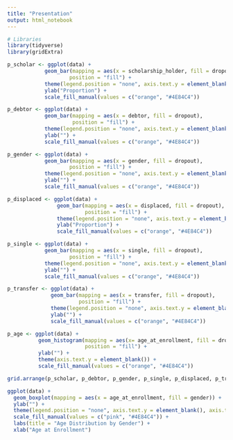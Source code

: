 ```yaml
---
title: "Presentation"
output: html_notebook
---
```

```r
# Libraries
library(tidyverse)
library(gridExtra)
```

```r

p_scholar <- ggplot(data) +
            geom_bar(mapping = aes(x = scholarship_holder, fill = dropout),
                    position = "fill") +
            theme(legend.position = "none", axis.text.y = element_blank()) +
            ylab("Proportion") +
            scale_fill_manual(values = c("orange", "#4E84C4"))

p_debtor <- ggplot(data) +
            geom_bar(mapping = aes(x = debtor, fill = dropout),
                     position = "fill") +
            theme(legend.position = "none", axis.text.y = element_blank()) +
            ylab("") +
            scale_fill_manual(values = c("orange", "#4E84C4"))

p_gender <- ggplot(data) +
            geom_bar(mapping = aes(x = gender, fill = dropout),
                    position = "fill") +
            theme(legend.position = "none", axis.text.y = element_blank()) +
            ylab("") +
            scale_fill_manual(values = c("orange", "#4E84C4"))

p_displaced <- ggplot(data) +
                geom_bar(mapping = aes(x = displaced, fill = dropout),
                         position = "fill") +
                theme(legend.position = "none", axis.text.y = element_blank()) +
                ylab("Proportion") +
                scale_fill_manual(values = c("orange", "#4E84C4"))

p_single <- ggplot(data) +
            geom_bar(mapping = aes(x = single, fill = dropout),
                    position = "fill") +
            theme(legend.position = "none", axis.text.y = element_blank()) +
            ylab("") +
            scale_fill_manual(values = c("orange", "#4E84C4"))

p_transfer <- ggplot(data) +
              geom_bar(mapping = aes(x = transfer, fill = dropout),
                       position = "fill") +
              theme(legend.position = "none", axis.text.y = element_blank()) +
              ylab("") +
              scale_fill_manual(values = c("orange", "#4E84C4"))

p_age <- ggplot(data) +
          geom_histogram(mapping = aes(x= age_at_enrollment, fill = dropout),
                         position = "fill") +
          ylab("") +
          theme(axis.text.y = element_blank()) +
          scale_fill_manual(values = c("orange", "#4E84C4"))

grid.arrange(p_scholar, p_debtor, p_gender, p_single, p_displaced, p_transfer, p_age, nrow = 2, layout_matrix = rbind(c(1,2,3,4), c(5,6,7,7)))


```
```r

ggplot(data) +
  geom_boxplot(mapping = aes(x = age_at_enrollment, fill = gender)) +
  ylab("") +
  theme(legend.position = "none", axis.text.y = element_blank(), axis.ticks.y = element_blank()) +
  scale_fill_manual(values = c("pink", "#4E84C4")) +
  labs(title = "Age Distribution by Gender") +
  xlab("Age at Enrollment")

```

